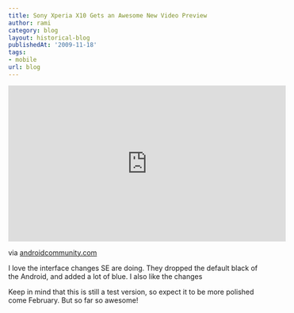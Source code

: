 ```yaml
---
title: Sony Xperia X10 Gets an Awesome New Video Preview
author: rami
category: blog
layout: historical-blog
publishedAt: '2009-11-18'
tags:
- mobile
url: blog
---
```


<iframe width="560" height="315" src="https://www.youtube-nocookie.com/embed/m19Lu-JUW1Q?rel=0" frameborder="0" allow="autoplay; encrypted-media" allowfullscreen></iframe>
  
via [androidcommunity.com](http://androidcommunity.com/another-video-demo-for-the-sony-ericsson-xperia-x10-working-its-magic-20091117/)
  
I love the interface changes SE are doing. They dropped the default black of the Android, and added a lot of blue. I also like the changes 
  
Keep in mind that this is still a test version, so expect it to be more polished come February. But so far so awesome!

